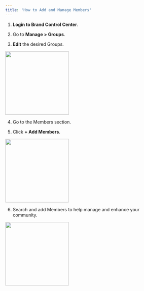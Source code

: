 ```yaml
---
title: 'How to Add and Manage Members'
---
```


1.  **Login to Brand Control Center**.
    
2.  Go to **Manage > Groups**.
    
3.  **Edit** the desired Groups.
    
<img height="200" src="/visual-aids/retail_media/build/how_to_add_and_manage_members/1.jpg" />

4.  Go to the Members section.
    
5.  Click **+ Add Members**.

<img height="200" src="/visual-aids/retail_media/build/how_to_add_and_manage_members/2.png" />

6.  Search and add Members to help manage and enhance your community.

<img height="200" src="/visual-aids/retail_media/build/how_to_add_and_manage_members/3.png" />
